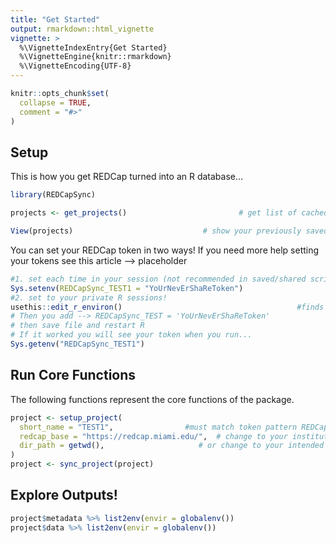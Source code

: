```yaml
---
title: "Get Started"
output: rmarkdown::html_vignette
vignette: >
  %\VignetteIndexEntry{Get Started}
  %\VignetteEngine{knitr::rmarkdown}
  %\VignetteEncoding{UTF-8}
---
```

```r
knitr::opts_chunk$set(
  collapse = TRUE,
  comment = "#>"
)
```
## Setup
This is how you get REDCap turned into an R database...
```r
library(REDCapSync)

projects <- get_projects()                         # get list of cached projects

View(projects)                             # show your previously saved projects
```
You can set your REDCap token in two ways! If you need more help setting your tokens see this article --> placeholder
```r
#1. set each time in your session (not recommended in saved/shared scripts!)
Sys.setenv(REDCapSync_TEST1 = "YoUrNevErShaReToken")
#2. set to your private R sessions!
usethis::edit_r_environ()                                       #finds your file
# Then you add --> REDCapSync_TEST = 'YoUrNevErShaReToken'
# then save file and restart R
# If it worked you will see your token when you run...
Sys.getenv("REDCapSync_TEST1")
```
## Run Core Functions
The following functions represent the core functions of the package.
```r
project <- setup_project(
  short_name = "TEST1",                #must match token pattern REDCapSync_**** 
  redcap_base = "https://redcap.miami.edu/",  # change to your institutions link
  dir_path = getwd(),                     # or change to your intended file path
)
project <- sync_project(project) 
```
## Explore Outputs!
```r
project$metadata %>% list2env(envir = globalenv())
project$data %>% list2env(envir = globalenv())
```
